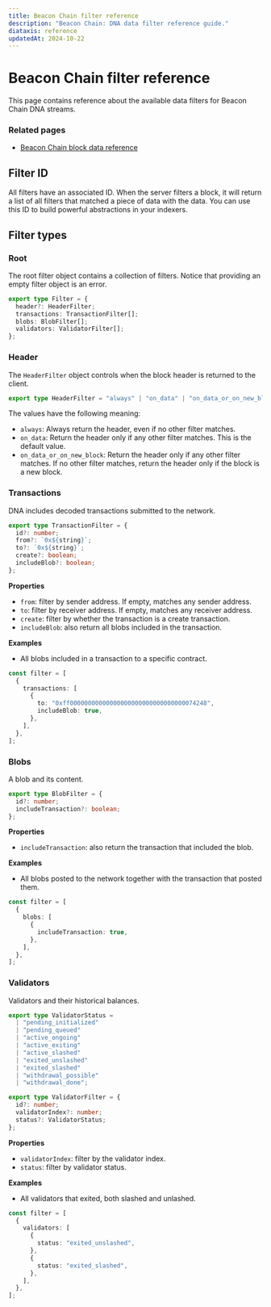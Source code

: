 ```yaml
---
title: Beacon Chain filter reference
description: "Beacon Chain: DNA data filter reference guide."
diataxis: reference
updatedAt: 2024-10-22
---
```


# Beacon Chain filter reference

This page contains reference about the available data filters for Beacon Chain
DNA streams.

### Related pages

- [Beacon Chain block data reference](/docs/networks/beaconchain/data)

## Filter ID

All filters have an associated ID. When the server filters a block, it will
return a list of all filters that matched a piece of data with the data.
You can use this ID to build powerful abstractions in your indexers.

## Filter types

### Root

The root filter object contains a collection of filters.
Notice that providing an empty filter object is an error.

```ts
export type Filter = {
  header?: HeaderFilter;
  transactions: TransactionFilter[];
  blobs: BlobFilter[];
  validators: ValidatorFilter[];
};
```

### Header

The `HeaderFilter` object controls when the block header is returned to the client.

```ts
export type HeaderFilter = "always" | "on_data" | "on_data_or_on_new_block";
```

The values have the following meaning:

- `always`: Always return the header, even if no other filter matches.
- `on_data`: Return the header only if any other filter matches. This is the default value.
- `on_data_or_on_new_block`: Return the header only if any other filter matches. If no other filter matches, return the header only if the block is a new block.

### Transactions

DNA includes decoded transactions submitted to the network.

```ts
export type TransactionFilter = {
  id?: number;
  from?: `0x${string}`;
  to?: `0x${string}`;
  create?: boolean;
  includeBlob?: boolean;
};
```

**Properties**

- `from`: filter by sender address. If empty, matches any sender address.
- `to`: filter by receiver address. If empty, matches any receiver address.
- `create`: filter by whether the transaction is a create transaction.
- `includeBlob`: also return all blobs included in the transaction.

**Examples**

- All blobs included in a transaction to a specific contract.

```ts
const filter = [
  {
    transactions: [
      {
        to: "0xff00000000000000000000000000000000074248",
        includeBlob: true,
      },
    ],
  },
];
```

### Blobs

A blob and its content.

```ts
export type BlobFilter = {
  id?: number;
  includeTransaction?: boolean;
};
```

**Properties**

- `includeTransaction`: also return the transaction that included the blob.

**Examples**

- All blobs posted to the network together with the transaction that posted them.

```ts
const filter = [
  {
    blobs: [
      {
        includeTransaction: true,
      },
    ],
  },
];
```

### Validators

Validators and their historical balances.

```ts
export type ValidatorStatus =
  | "pending_initialized"
  | "pending_queued"
  | "active_ongoing"
  | "active_exiting"
  | "active_slashed"
  | "exited_unslashed"
  | "exited_slashed"
  | "withdrawal_possible"
  | "withdrawal_done";

export type ValidatorFilter = {
  id?: number;
  validatorIndex?: number;
  status?: ValidatorStatus;
};
```

**Properties**

- `validatorIndex`: filter by the validator index.
- `status`: filter by validator status.

**Examples**

- All validators that exited, both slashed and unlashed.

```ts
const filter = [
  {
    validators: [
      {
        status: "exited_unslashed",
      },
      {
        status: "exited_slashed",
      },
    ],
  },
];
```
